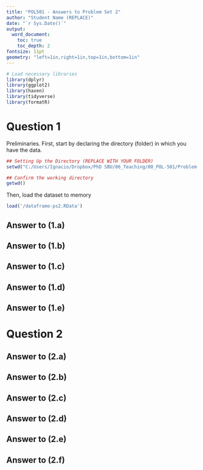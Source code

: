 ---
title: "POL501 - Answers to Problem Set 2"
author: "Student Name (REPLACE)"
date: "`r Sys.Date()`"
output: 
  word_document:
    toc: true
    toc_depth: 2
fontsize: 11pt
geometry: "left=1in,right=1in,top=1in,bottom=1in"
---


```{r setup, include=FALSE}
# Load necessary libraries
library(dplyr)
library(ggplot2)
library(haven)
library(tidyverse)
library(formatR)
```

# Question 1

Preliminaries. First, start by declaring the directory (folder) in which you have the data.
```{r, echo=TRUE}
## Setting Up the Directory (REPLACE WITH YOUR FOLDER)
setwd("C:/Users/Ignacio/Dropbox/PhD SBU/06_Teaching/00_POL-501/Problem Sets/PS-2/")

## Confirm the working directory
getwd()
```
Then, load the dataset to memory
```{r, echo=TRUE}
load('/dataframe-ps2.RData')
```

## Answer to (1.a)

## Answer to (1.b)

## Answer to (1.c)

## Answer to (1.d)

## Answer to (1.e)


# Question 2

## Answer to (2.a)

## Answer to (2.b)

## Answer to (2.c)

## Answer to (2.d)

## Answer to (2.e)

## Answer to (2.f)
